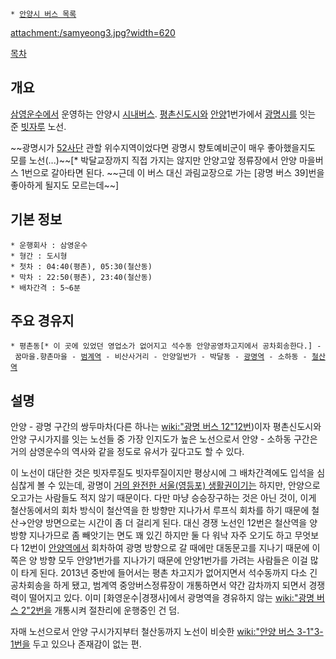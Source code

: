 * [[안양시 버스 목록]]

attachment:/samyeong3.jpg?width=620

[[목차]]
== 개요 ==
[[삼영운수]]에서 운영하는 안양시 [[시내버스]]. [[평촌신도시]]와 [[안양시|안양]]1번가에서 [[광명시]]를 잇는 준 [[빗자루]] 노선.

~~광명시가 [[제52보병사단|52사단]] 관할 위수지역이었다면 광명시 향토예비군이 매우 좋아했을지도 모를 노선(...)~~[* 박달교장까지 직접 가지는 않지만 안양고앞 정류장에서 안양 마을버스 1번으로 갈아타면 된다. ~~근데 이 버스 대신 과림교장으로 가는 [광명 버스 39]번을 좋아하게 될지도 모르는데~~]
== 기본 정보 ==
 * 운행회사 : 삼영운수
 * 형간 : 도시형
 * 첫차 : 04:40(평촌), 05:30(철산동)
 * 막차 : 22:50(평촌), 23:40(철산동)
 * 배차간격 : 5~6분

== 주요 경유지 ==
 * 평촌동[* 이 곳에 있었던 영업소가 없어지고 석수동 안양공영차고지에서 공차회송한다.] - 꿈마을.향촌마을 - [[범계역]] - 비산사거리 - 안양일번가 - 박달동 - [[광명역(경부고속선)|광명역]] - 소하동 - [[철산역]]

== 설명 ==
안양 - 광명 구간의 쌍두마차(다른 하나는 [[wiki:"광명 버스 12"12번]])이자 평촌신도시와 안양 구시가지를 잇는 노선들 중 가장 인지도가 높은 노선으로서 안양 - 소하동 구간은 거의 삼영운수의 역사와 같을 정도로 유서가 깊다고도 할 수 있다.

이 노선이 대단한 것은 빗자루질도 빗자루질이지만 평상시에 그 배차간격에도 입석을 심심찮게 볼 수 있는데, 광명이 [[광명시/서울 편입 문제|거의 완전한 서울(영등포) 생활권]]이기는 하지만, 안양으로 오고가는 사람들도 적지 않기 때문이다. 다만 마냥 승승장구하는 것은 아닌 것이, 이게 철산동에서의 회차 방식이 철산역을 한 방향만 지나가서 루프식 회차를 하기 때문에 철산→안양 방면으로는 시간이 좀 더 걸리게 된다. 대신 경쟁 노선인 12번은 철산역을 양 방향 지나가므로 좀 빼앗기는 면도 꽤 있긴 하지만 둘 다 워낙 자주 오기도 하고 무엇보다 12번이 [[안양역]]에서 회차하여 광명 방향으로 갈 때에만 대동문고를 지나기 때문에 이쪽은 양 방향 모두 안양1번가를 지나가기 때문에 안양1번가를 가려는 사람들은 이걸 많이 타게 된다. 2013년 중반에 들어서는 평촌 차고지가 없어지면서 석수동까지 다소 긴 공차회송을 하게 됐고, 범계역 중앙버스정류장이 개통하면서 약간 감차까지 되면서 경쟁력이 떨어지고 있다. 이미 [화영운수|경쟁사]에서 광명역을 경유하지 않는 [[wiki:"광명 버스 2"2번]]을 개통시켜 절찬리에 운행중인 건 덤.

자매 노선으로서 안양 구시가지부터 철산동까지 노선이 비슷한 [[wiki:"안양 버스 3-1"3-1번]]을 두고 있으나 존재감이 없는 편.

